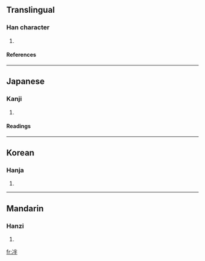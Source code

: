 ==Translingual==
===Han character===
{{Han char|rn=15|rad=冫|as=05|sn=7|four=|canj=戈一火手 (IMFQ)}}
# {{defn|Han}}
====References====
{{Han ref|kx=0132.020|dkj=01623|dj=0295.040|hdz=10296.030|uh=51B8|ud=20920}}
----
==Japanese==
===Kanji===
{{ja-kanji|grade=|rs=冫05}}
# {{defn|Japanese}}
====Readings====
{{ja-readings|on=[[はん]] (han)|kun=[[とける]] (tokeru)}}
----
==Korean==
===Hanja===
{{ko-hanja|hangeul=반|rv=ban|mr=pan}}
# {{defn|Korean}}
----
==Mandarin==
===Hanzi===
{{cmn-hanzi|pin=[[pàn]] (pan4)|wg=p'an<sup>4</sup>}}
# {{defn|Mandarin}}

[[fr:冸]]